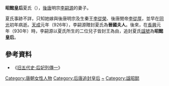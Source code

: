 '''昭懿皇后'''夏氏（{{bd|？||？|catIdx=H}}），[[後唐|後唐]]明宗[[唐明宗|李嗣源]]的妻子。

夏氏事跡不詳，只知她嫁與後唐明宗及生秦王[[李從榮|李從榮]]、後唐閔帝[[唐閔帝|李從厚]]，並早在[[同光|同光]]初年病逝。[[天成_(后唐)|天成]]元年（926年），李嗣源贈封夏氏為'''晉國夫人'''。後來，在[[长兴_(年号)|長興]]元年（930年）時，李嗣源以夏氏所生的二位兒子皆封王為由，追封夏氏[[諡號|諡號]]為'''昭懿皇后'''。

==參考資料==
*《[[s:舊五代史/卷49|旧五代史·后妃列傳一]]》

{{五代皇后}}

[[Category:唐朝女性人物|Category:唐朝女性人物]]
[[Category:后唐追封皇后|Category:后唐追封皇后]]
[[Category:夏姓|~]]
[[Category:諡昭懿|Category:諡昭懿]]